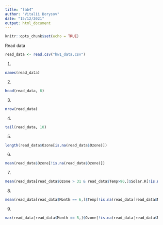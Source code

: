 ```yaml
---
title: "lab4"
author: "Vitalii Borysov"
date: "15/12/2021"
output: html_document
---
```


```r
knitr::opts_chunk$set(echo = TRUE)
```

Read data

```r
read_data <- read.csv("hw1_data.csv")
```

1.

```r
names(read_data)
```

2.

```r
head(read_data, 6)
```

3.

```r
nrow(read_data)
```

4.

```r
tail(read_data, 10)
```

5.

```r
length(read_data$Ozone[is.na(read_data$Ozone)])
```

6.

```r
mean(read_data$Ozone[!is.na(read_data$Ozone)])
```

7.

```r
mean(read_data[read_data$Ozone > 31 & read_data$Temp>90,]$Solar.R[!is.na(read_data[read_data$Ozone > 31 & read_data$Temp>90,]$Solar.R)])
```

8.

```r
mean(read_data[read_data$Month == 6,]$Temp[!is.na(read_data[read_data$Month == 6,]$Temp)])
```

9.

```r
max(read_data[read_data$Month == 5,]$Ozone[!is.na(read_data[read_data$Month == 5,]$Ozone)])
```





